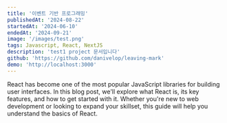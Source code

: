 ```yaml
---
title: '이벤트 기반 프로그래밍'
publishedAt: '2024-08-22'
startedAt: '2024-06-10'
endedAt: '2024-09-21'
image: '/images/test.png'
tags: Javascript, React, NextJS
description: 'test1 project 문서입니다'
github: 'https://github.com/danivelop/leaving-mark'
demo: 'http://localhost:3000'
---
```


React has become one of the most popular JavaScript libraries for building user interfaces. In this blog post, we'll explore what React is, its key features, and how to get started with it. Whether you're new to web development or looking to expand your skillset, this guide will help you understand the basics of React.